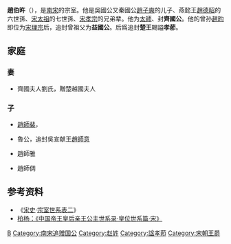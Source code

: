 '''趙伯旿'''（{{bd|？||？||catIdx=Z}}），是[[南宋|南宋]]的宗室。他是吳國公又秦國公[[趙子奭|趙子奭]]的儿子、燕懿王[[趙德昭|趙德昭]]的六世孫、[[宋太祖|宋太祖]]的七世孫、[[宋孝宗|宋孝宗]]的兄弟辈。他为[[太師|太師]]、封'''齊國公'''。他的曾孙[[趙昀|趙昀]]即位为[[宋理宗|宋理宗]]后，追封曾祖父为'''益國公'''。后爲追封'''楚王'''賜謚'''孝莭'''。

== 家庭 ==

===妻===

* 齊國夫人劉氏，贈楚越國夫人

===子===

* [[趙師裴|趙師裴]]，

* 魯公，追封吳宣献王[[趙師意|趙師意]]

* 趙師雅

* 趙師倜

== 参考资料 ==
*《[[宋史|宋史]]·[[s:宋史/卷216|宗室世系表二]]》
*[https://web.archive.org/web/20080521025637/http://nrch.cca.gov.tw/ccahome/website/site4/BY_Collect/b9000e0/e003/cca220003-li-wpkbbyb9000e0030159-0453-u.xml 柏杨：《中国帝王皇后亲王公主世系录·皇位世系篇·宋》]

{{宋朝人物小作品}}

[[Category:宋朝宗室|B]]
[[Category:南宋追赠国公|Category:南宋追赠国公]]
[[Category:赵姓|Category:赵姓]]
[[Category:諡孝莭|Category:諡孝莭]]
[[Category:宋朝王爵|Category:宋朝王爵]]